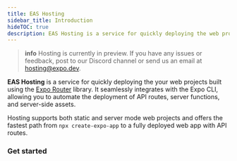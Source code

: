 ```yaml
---
title: EAS Hosting
sidebar_title: Introduction
hideTOC: true
description: EAS Hosting is a service for quickly deploying the web projects built using the Expo Router library.
---
```




> **info** Hosting is currently in preview. If you have any issues or feedback, post to our Discord channel or send us an email at hosting@expo.dev.

**EAS Hosting** is a service for quickly deploying the your web projects built using the [Expo Router](https://docs.expo.dev/versions/latest/sdk/router/) library. It seamlessly integrates with the Expo CLI, allowing you to automate the deployment of API routes, server functions, and server-side assets.

Hosting supports both static and server mode web projects and offers the fastest path from `npx create-expo-app` to a fully deployed web app with API routes.

### Get started

<BoxLink
  title="Create your first deployment"
  description="From a new app to a deployed website in under a minute"
  href="/eas-hosting/get-started"
  Icon={Cloud01Icon}
/>

<BoxLink
  title="Assign deployment aliases"
  description="Create aliases and promote deployments to production"
  href="/eas-hosting/deployments-and-aliases"
  Icon={Cloud01Icon}
/>

<BoxLink
  title="Configure environment variables"
  description="Use environment variables in your web and server code"
  href="/eas-hosting/environment-variables"
  Icon={Cloud01Icon}
/>
